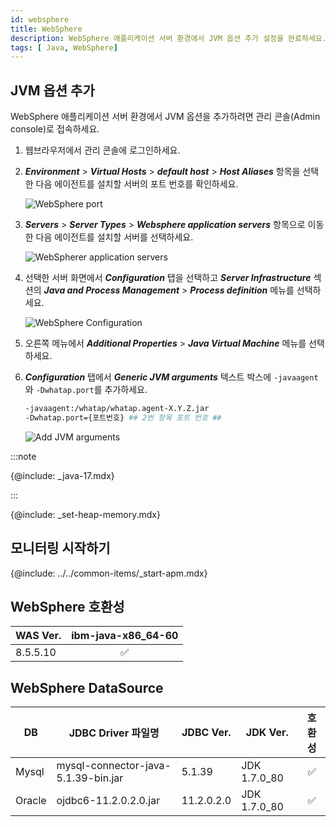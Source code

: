 ```yaml
---
id: websphere
title: WebSphere
description: WebSphere 애플리케이션 서버 환경에서 JVM 옵션 추가 설정을 완료하세요.
tags: [ Java, WebSphere]
---
```


## JVM 옵션 추가

WebSphere 애플리케이션 서버 환경에서 JVM 옵션을 추가하려면 관리 콘솔(Admin console)로 접속하세요.

1. 웹브라우저에서 관리 콘솔에 로그인하세요.

1. ***Environment*** > ***Virtual Hosts*** > ***default host*** > ***Host Aliases*** 항목을 선택한 다음 에이전트를 설치할 서버의 포트 번호를 확인하세요.

    ![WebSphere port](https://img.whatap.io/media/agent_java/install/330.png)

1. ***Servers*** > ***Server Types*** > ***Websphere application servers*** 항목으로 이동한 다음 에이전트를 설치할 서버를 선택하세요.

    ![WebSpherer application servers](https://img.whatap.io/media/agent_java/install/300.png)

1. 선택한 서버 화면에서 ***Configuration*** 탭을 선택하고 ***Server Infrastructure*** 섹션의 ***Java and Process Management*** > ***Process definition*** 메뉴를 선택하세요.

    ![WebSphere Configuration](https://img.whatap.io/media/agent_java/install/310.png)

1. 오른쪽 메뉴에서 ***Additional Properties*** > ***Java Virtual Machine*** 메뉴를 선택하세요.

1. ***Configuration*** 탭에서 ***Generic JVM arguments*** 텍스트 박스에 ```-javaagent```와 ```-Dwhatap.port```를 추가하세요.

    ```bash
    -javaagent:/whatap/whatap.agent-X.Y.Z.jar
    -Dwhatap.port={포트번호} ## 2번 항목 포트 번호 ##
    ```

    ![Add JVM arguments](https://img.whatap.io/media/agent_java/install/340.png)

:::note

{@include: _java-17.mdx} 

:::

{@include: _set-heap-memory.mdx} 

## 모니터링 시작하기

{@include: ../../common-items/_start-apm.mdx} 

## WebSphere 호환성

WAS Ver.|ibm-java-x86_64-60
--|:--:
8.5.5.10|<span class='emoji-ok'>✅</span>

## WebSphere DataSource

DB|JDBC Driver 파일명|JDBC Ver.|JDK Ver.|호환성
--|--|--|--|:--:
Mysql|mysql-connector-java-5.1.39-bin.jar|5.1.39|JDK 1.7.0_80|<span class='emoji-ok'>✅</span>
Oracle|ojdbc6-11.2.0.2.0.jar|11.2.0.2.0|JDK 1.7.0_80|<span class='emoji-ok'>✅</span>